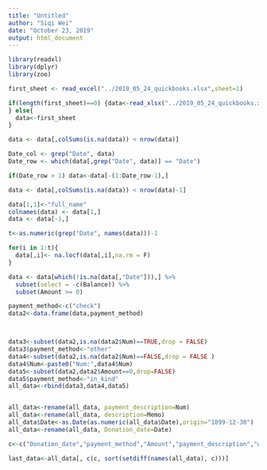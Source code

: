 ---
title: "Untitled"
author: "Siqi Wei"
date: "October 23, 2019"
output: html_document
---

```{r, warning=FALSE, message=FALSE}
library(readxl)
library(dplyr)
library(zoo)

first_sheet <- read_excel("../2019_05_24_quickbooks.xlsx",sheet=1)

if(length(first_sheet)==0) {data<-read_xlsx("../2019_05_24_quickbooks.xlsx",sheet=2,col_names = FALSE)
} else{
  data<-first_sheet
}


```

```{r}
data <- data[,colSums(is.na(data)) < nrow(data)]

Date_col <- grep("Date", data)
Date_row <- which(data[,grep("Date", data)] == "Date")
```

```{r}
if(Date_row > 1) data<-data[-(1:Date_row-1),]

data <- data[,colSums(is.na(data)) < nrow(data)-1]

data[1,1]<-"full_name"
colnames(data) <- data[1,]
data <- data[-1,]
```

```{r}
t<-as.numeric(grep("Date", names(data)))-1

for(i in 1:t){
  data[,i]<- na.locf(data[,i],na.rm = F)
}

data <- data[which(!is.na(data[,"Date"])),] %>% 
  subset(select = -c(Balance)) %>% 
  subset(Amount >= 0)

payment_method<-c("check")
data2<-data.frame(data,payment_method)



data3<-subset(data2,is.na(data2$Num)==TRUE,drop = FALSE)
data3$payment_method<-"other"
data4<-subset(data2,is.na(data2$Num)==FALSE,drop = FALSE )
data4$Num<-paste0("Num:",data4$Num)
data5<-subset(data2,data2$Amount==0,drop=FALSE)
data5$payment_method<-"in_kind"
all_data<-rbind(data3,data4,data5)



```

```{r}
all_data<-rename(all_data, payment_description=Num)
all_data<-rename(all_data, description=Memo)
all_data$Date<-as.Date(as.numeric(all_data$Date),origin="1899-12-30")
all_data<-rename(all_data, Donation_date=Date)

c<-c("Donation_date","payment_method","Amount","payment_description","description")

last_data<-all_data[, c(c, sort(setdiff(names(all_data), c)))]



```
























